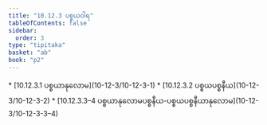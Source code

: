 ```yaml
---
title: "10.12.3 ပစ္စယဝါရ"
tableOfContents: false
sidebar:
  order: 3
type: "tipitaka"
basket: "ab"
book: "p2"
---
```



<DynamicBreadcrumb />



<TableOfContents book="p2" section="10.12.3">
* [10.12.3.1 ပစ္စယာနုလောမ](10-12-3/10-12-3-1)
* [10.12.3.2 ပစ္စယပစ္စနီယ](10-12-3/10-12-3-2)
* [10.12.3.3–4 ပစ္စယာနုလောမပစ္စနီယ-ပစ္စယပစ္စနီယာနုလောမ](10-12-3/10-12-3-3–4)
</TableOfContents>
